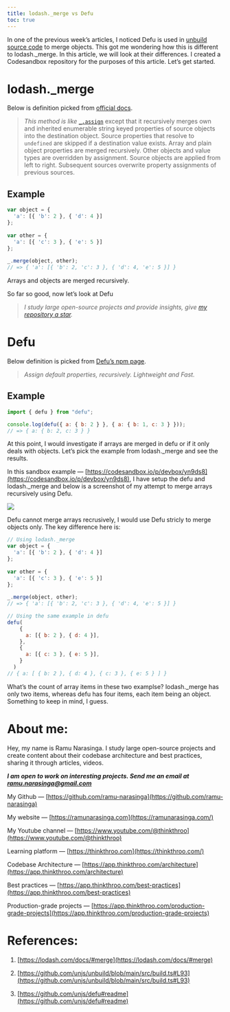 ```yaml
---
title: lodash._merge vs Defu
toc: true
---
```


In one of the previous week’s articles, I noticed Defu is used in [unbuild source code](https://github.com/unjs/unbuild/blob/main/src/build.ts#L93) to merge objects. This got me wondering how this is different to lodash.\_merge. In this article, we will look at their differences. I created a Codesandbox repository for the purposes of this article. Let’s get started.

# **lodash.\_merge**

Below is definition picked from [official docs](https://lodash.com/docs/#merge).

> *This method is like* [`_.assign`](https://lodash.com/docs/#assign) except that it recursively merges own and inherited enumerable string keyed properties of source objects into the destination object. Source properties that resolve to `undefined` are skipped if a destination value exists. Array and plain object properties are merged recursively. Other objects and value types are overridden by assignment. Source objects are applied from left to right. Subsequent sources overwrite property assignments of previous sources.

## **Example**

```javascript
var object = {
  'a': [{ 'b': 2 }, { 'd': 4 }]
};
 
var other = {
  'a': [{ 'c': 3 }, { 'e': 5 }]
};
 
_.merge(object, other);
// => { 'a': [{ 'b': 2, 'c': 3 }, { 'd': 4, 'e': 5 }] }
```

Arrays and objects are merged recursively.

So far so good, now let’s look at Defu

> *I study large open-source projects and provide insights, give* [*my repository a star*](https://github.com/ramu-narasinga/thinkthroo)*.*

# **Defu**

Below definition is picked from [Defu’s npm page](https://www.npmjs.com/package/defu).

> *Assign default properties, recursively. Lightweight and Fast.*

## **Example**

```javascript
import { defu } from "defu";

console.log(defu({ a: { b: 2 } }, { a: { b: 1, c: 3 } }));
// => { a: { b: 2, c: 3 } }
```

At this point, I would investigate if arrays are merged in defu or if it only deals with objects. Let’s pick the example from lodash.\_merge and see the results.

In this sandbox example — [https://codesandbox.io/p/devbox/yn9ds8](https://codesandbox.io/p/devbox/yn9ds8), I have setup the defu and lodash.\_merge and below is a screenshot of my attempt to merge arrays recursively using Defu.

![](https://miro.medium.com/v2/resize:fit:875/1*K-CRhP-5GbzlaUc6llTbbg.png)

Defu cannot merge arrays recrusively, I would use Defu stricly to merge objects only. The key difference here is:

```javascript
// Using lodash._merge
var object = {
  'a': [{ 'b': 2 }, { 'd': 4 }]
};
 
var other = {
  'a': [{ 'c': 3 }, { 'e': 5 }]
};
 
_.merge(object, other);
// => { 'a': [{ 'b': 2, 'c': 3 }, { 'd': 4, 'e': 5 }] }

// Using the same example in defu
defu(
    {
      a: [{ b: 2 }, { d: 4 }],
    },
    {
      a: [{ c: 3 }, { e: 5 }],
    }
  )
// { a: [ { b: 2 }, { d: 4 }, { c: 3 }, { e: 5 } ] }
```

What’s the count of array items in these two examplse? lodash.\_merge has only two items, whereas defu has four items, each item being an object. Something to keep in mind, I guess.

# **About me:**

Hey, my name is Ramu Narasinga. I study large open-source projects and create content about their codebase architecture and best practices, sharing it through articles, videos.

***I am open to work on interesting projects. Send me an email at ramu.narasinga@gmail.com***

My Github — [https://github.com/ramu-narasinga](https://github.com/ramu-narasinga)

My website — [https://ramunarasinga.com](https://ramunarasinga.com/)

My Youtube channel — [https://www.youtube.com/@thinkthroo](https://www.youtube.com/@thinkthroo)

Learning platform — [https://thinkthroo.com](https://thinkthroo.com/)

Codebase Architecture — [https://app.thinkthroo.com/architecture](https://app.thinkthroo.com/architecture)

Best practices — [https://app.thinkthroo.com/best-practices](https://app.thinkthroo.com/best-practices)

Production-grade projects — [https://app.thinkthroo.com/production-grade-projects](https://app.thinkthroo.com/production-grade-projects)

# **References:**

1. [https://lodash.com/docs/#merge](https://lodash.com/docs/#merge)
    
2. [https://github.com/unjs/unbuild/blob/main/src/build.ts#L93](https://github.com/unjs/unbuild/blob/main/src/build.ts#L93)
    
3. [https://github.com/unjs/defu#readme](https://github.com/unjs/defu#readme)